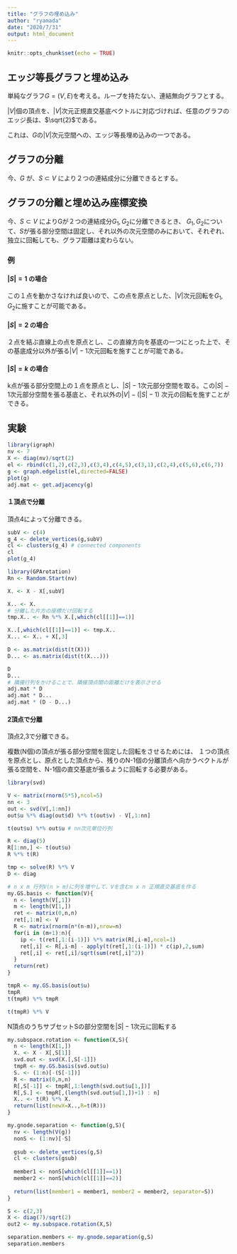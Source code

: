 ```yaml
---
title: "グラフの埋め込み"
author: "ryamada"
date: "2020/7/31"
output: html_document
---
```


```r
knitr::opts_chunk$set(echo = TRUE)
```

## エッジ等長グラフと埋め込み

単純なグラフ$G = (V,E)$を考える。ループを持たない、連結無向グラフとする。

$|V|$個の頂点を、$|V|$次元正規直交基底ベクトルに対応づければ、任意のグラフのエッジ長は、$\sqrt{2}$である。

これは、$G$の$|V|$次元空間への、エッジ等長埋め込みの一つである。

## グラフの分離

今、$G$ が、$S \subset V$ により２つの連結成分に分離できるとする。

## グラフの分離と埋め込み座標変換

今、$S \subset V$ によりGが２つの連結成分$G_1,G_2$に分離できるとき、
$G_1,G_2$について、$S$が張る部分空間は固定し、それ以外の次元空間のみにおいて、それぞれ、独立に回転しても、グラフ距離は変わらない。

### 例

#### $|S| = 1$ の場合

この１点を動かさなければ良いので、この点を原点とした、$|V|$次元回転を$G_1,G_2$に施すことが可能である。

#### $|S| = 2$ の場合

２点を結ぶ直線上の点を原点とし、この直線方向を基底の一つにとった上で、その基底成分以外が張る$|V|-1$次元回転を施すことが可能である。

#### $|S| = k$ の場合

k点が張る部分空間上の１点を原点とし、$|S|-1$次元部分空間を取る。この$|S|-1$次元部分空間を張る基底と、それ以外の$|V| - (|S| -1)$ 次元の回転を施すことができる。

## 実験

```r
library(igraph)
nv <- 7
X <- diag(nv)/sqrt(2)
el <- rbind(c(1,2),c(2,3),c(3,4),c(4,5),c(3,1),c(2,4),c(5,6),c(6,7))
g <- graph.edgelist(el,directed=FALSE)
plot(g)
adj.mat <- get.adjacency(g)
```

#### １頂点で分離

頂点4によって分離できる。

```r
subV <- c(4)
g_4 <- delete_vertices(g,subV) 
cl <- clusters(g_4) # connected components
cl
plot(g_4)
```

```r
library(GPArotation)
Rn <- Random.Start(nv)

X. <- X - X[,subV]

X.. <- X.
# 分離した片方の座標だけ回転する
tmp.X.. <- Rn %*% X.[,which(cl[[1]]==1)]

X..[,which(cl[[1]]==1)] <- tmp.X..
X... <- X.. + X[,3]

D <- as.matrix(dist(t(X)))
D... <- as.matrix(dist(t(X...)))

D
D...
# 隣接行列をかけることで、隣接頂点間の距離だけを表示させる
adj.mat * D
adj.mat * D...
adj.mat * (D - D...)
```

#### 2頂点で分離

頂点2,3で分離できる。

複数(N個)の頂点が張る部分空間を固定した回転をさせるためには、
１つの頂点を原点とし、原点とした頂点から、残りのN-1個の分離頂点へ向かうベクトルが張る空間を、N-1個の直交基底が張るように回転する必要がある。


```r
library(svd)

V <- matrix(rnorm(5*5),ncol=5)
nn <- 3
out <- svd(V[,1:nn])
out$u %*% diag(out$d) %*% t(out$v) - V[,1:nn]

t(out$u) %*% out$u # nn次元単位行列

R <- diag(5)
R[1:nn,] <- t(out$u)
R %*% t(R)

tmp <- solve(R) %*% V
D <- diag

```

```r
# n x m 行列V(n > m)に列を増やして、Vを含むn x n 正規直交基底を作る
my.GS.basis <- function(V){
  n <- length(V[,1])
  m <- length(V[1,])
  ret <- matrix(0,n,n) 
  ret[,1:m] <- V
  R <- matrix(rnorm(n*(n-m)),nrow=n)
  for(i in (m+1):n){
    ip <- t(ret[,1:(i-1)]) %*% matrix(R[,i-m],ncol=1)
    ret[,i] <- R[,i-m] - apply(t(ret[,1:(i-1)]) * c(ip),2,sum)
    ret[,i] <- ret[,i]/sqrt(sum(ret[,i]^2))
  }
  return(ret) 
}
```

```r
tmpR <- my.GS.basis(out$u) 
tmpR
t(tmpR) %*% tmpR

t(tmpR) %*% V
```

N頂点のうちサブセットSの部分空間を$|S|-1$次元に回転する
```r
my.subspace.rotation <- function(X,S){
  n <- length(X[1,])
  X. <- X - X[,S[1]]
  svd.out <- svd(X.[,S[-1]])
  tmpR <- my.GS.basis(svd.out$u)
  S. <- (1:n)[-(S[-1])]
  R <- matrix(0,n,n)
  R[,S[-1]] <- tmpR[,1:length(svd.out$u[1,])] 
  R[,S.] <- tmpR[,(length(svd.out$u[1,])+1) : n]
  X.. <- t(R) %*% X.
  return(list(newX=X..,R=t(R)))
}
```
```r
my.gnode.separation <- function(g,S){
  nv <- length(V(g))
  nonS <- (1:nv)[-S] 
  
  gsub <- delete_vertices(g,S) 
  cl <- clusters(gsub) 
  
  member1 <- nonS[which(cl[[1]]==1)]
  member2 <- nonS[which(cl[[1]]==2)]
  
  return(list(member1 = member1, member2 = member2, separator=S)) 
}
```
```r
S <- c(2,3)
X <- diag(7)/sqrt(2) 
out2 <- my.subspace.rotation(X,S) 

separation.members <- my.gnode.separation(g,S)
separation.members 
```
